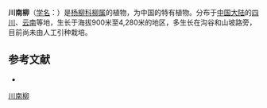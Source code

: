 {{Speciesbox
| name = 川南柳
| status = 
| status_system = 
| image =
| genus = Salix
| species = wolohoensis
| authority = Schneid.
}}

'''川南柳'''（[[学名|学名]]：{{lang|la|''Salix wolohoensis''}}）是[[杨柳科|杨柳科]][[柳属|柳属]]的植物，为中国的特有植物。分布于[[中国大陆|中国大陆]]的[[四川|四川]]、[[云南|云南]]等地，生长于海拔900米至4,280米的地区，多生长在沟谷和山坡路旁，目前尚未由人工引种栽培。

== 参考文献 ==
<div class="references-small">
* {{cite web| url =http://www.bioinfo.cn/db05/KmzwSpecies.php?action=view&id=20625| title =川南柳| work =《中国高等植物数据库全库》| publisher =中国科学院微生物研究所| author =昆明植物研究所| accessdate =2009-02-25| deadurl =yes| archiveurl =https://web.archive.org/web/20160305045459/http://www.bioinfo.cn/db05/KmzwSpecies.php?action=view&id=20625| archivedate =2016-03-05}}
</div>
{{Taxonbar|from=Q11055021}}

[[Category:柳属|川南柳]]


{{植物小作品}}